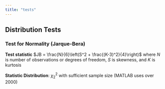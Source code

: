 ```yaml
---
title: "tests"
---
```


## Distribution Tests

### Test for Normality (Jarque-Bera)

**Test statistic** $JB = \frac{N}{6}\left(S^2 + \frac{(K-3)^2}{4}\right)$ where $N$ is number of observations or degrees of freedom, $S$ is skewness, and $K$ is kurtosis

**Statistic Distribution**: $\chi^2_{2}$ with sufficient sample size (MATLAB uses over 2000)
